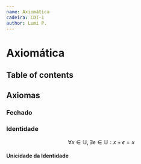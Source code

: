 ```yaml
---
name: Axiomática
cadeira: CDI-1
author: Lumi P.
---
```


# Axiomática

## Table of contents

## Axiomas

### Fechado

### Identidade

$$
\forall x \in \mathbb{U}, \exists e \in \mathbb{U} : x + \epsilon = x
$$

<Callout></Callout>

#### Unicidade da Identidade
